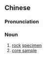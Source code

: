 ==Chinese==
{{zh-forms|s=岩样}}

===Pronunciation===
{{zh-pron
|m=yányàng
|cat=n
}}

===Noun===
{{zh-noun}}

# [[rock]] [[specimen]]
# [[core sample]]